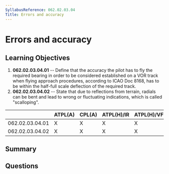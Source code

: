 ```yaml
---
SyllabusReference: 062.02.03.04
Title: Errors and accuracy
---
```


# Errors and accuracy

## Learning Objectives

1. **062.02.03.04.01** -- Define that the accuracy the pilot has to fly the
   required bearing in order to be considered established on a VOR track when
   flying approach procedures, according to ICAO Doc 8168, has to be within the
   half-full scale deflection of the required track.
2. **062.02.03.04.02** -- State that due to reflections from terrain, radials can
   be bent and lead to wrong or fluctuating indications, which is called
   "scalloping".

|                 | ATPL(A) | CPL(A) | ATPL(H)/IR | ATPL(H)/VFR | CPL(H) | IR  | CBIR(A) |
| --------------- | ------- | ------ | ---------- | ----------- | ------ | --- | ------- |
| 062.02.03.04.01 | X       | X      | X          | X           | X      | X   | X       |
| 062.02.03.04.02 | X       | X      | X          | X           | X      | X   | X       |

## Summary

## Questions
